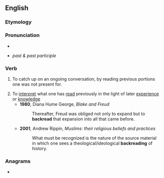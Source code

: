 ==English==

===Etymology===
{{compound|en|back|read}}

===Pronunciation===
* {{IPA|/ˈbækˌɹiːd/|lang=en}}
* {{IPA|/ˈbækˌɹɛd/|lang=en}} ''past & past participle''

===Verb===
{{en-verb|backreads|backreading|backread}}

# {{lb|en|Internet|slang|especially in IRC}} To catch up on an ongoing conversation, by reading previous portions one was not present for.
# To [[interpret]] what one has [[read]] previously in the light of later [[experience]] or [[knowledge]]
#* '''1980''', Diana Hume George, ''Blake and Freud''
#*: Thereafter, Freud was obliged not only to expand but to '''backread''' that expansion into all that came before.
#* '''2001''', Andrew Rippin, ''Muslims: their religious beliefs and practices''
#*: What must be recognized is the nature of the source material in which one sees a theological/ideological '''backreading''' of history.

===Anagrams===
* {{anagrams|en|a=aabcdekr|readback}}